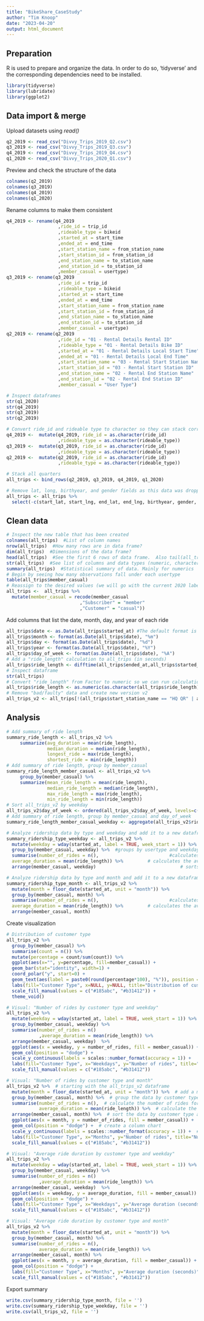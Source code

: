 ```yaml
---
title: "BikeShare_CaseStudy"
author: "Tim Knoop"
date: "2023-04-20"
output: html_document
---
```


## Preparation

R is used to prepare and organize the data. In order to do so, 'tidyverse' and the corresponding dependencies need to be installed.

```r
library(tidyverse)
library(lubridate)
library(ggplot2)
```

## Data import & merge

Upload datasets using *read()*

```r
q2_2019 <- read_csv("Divvy_Trips_2019_Q2.csv")
q3_2019 <- read_csv("Divvy_Trips_2019_Q3.csv")
q4_2019 <- read_csv("Divvy_Trips_2019_Q4.csv")
q1_2020 <- read_csv("Divvy_Trips_2020_Q1.csv")
```
Preview and check the structure of the data

```r
colnames(q2_2019)
colnames(q3_2019)
colnames(q4_2019)
colnames(q1_2020)
```
Rename columns to make them consistent

```r
q4_2019 <- rename(q4_2019
                   ,ride_id = trip_id
                   ,rideable_type = bikeid 
                   ,started_at = start_time  
                   ,ended_at = end_time  
                   ,start_station_name = from_station_name 
                   ,start_station_id = from_station_id 
                   ,end_station_name = to_station_name 
                   ,end_station_id = to_station_id 
                   ,member_casual = usertype)
q3_2019 <- rename(q3_2019
                   ,ride_id = trip_id
                   ,rideable_type = bikeid 
                   ,started_at = start_time  
                   ,ended_at = end_time  
                   ,start_station_name = from_station_name 
                   ,start_station_id = from_station_id 
                   ,end_station_name = to_station_name 
                   ,end_station_id = to_station_id 
                   ,member_casual = usertype)
q2_2019 <- rename(q2_2019
                   ,ride_id = "01 - Rental Details Rental ID"
                   ,rideable_type = "01 - Rental Details Bike ID" 
                   ,started_at = "01 - Rental Details Local Start Time"  
                   ,ended_at = "01 - Rental Details Local End Time"  
                   ,start_station_name = "03 - Rental Start Station Name" 
                   ,start_station_id = "03 - Rental Start Station ID"
                   ,end_station_name = "02 - Rental End Station Name" 
                   ,end_station_id = "02 - Rental End Station ID"
                   ,member_casual = "User Type")

# Inspect dataframes
str(q1_2020)
str(q4_2019)
str(q3_2019)
str(q2_2019)

# Convert ride_id and rideable type to character so they can stack correctly
q4_2019 <-  mutate(q4_2019, ride_id = as.character(ride_id)
                   ,rideable_type = as.character(rideable_type)) 
q3_2019 <-  mutate(q3_2019, ride_id = as.character(ride_id)
                   ,rideable_type = as.character(rideable_type)) 
q2_2019 <-  mutate(q2_2019, ride_id = as.character(ride_id)
                   ,rideable_type = as.character(rideable_type))

# Stack all quarters
all_trips <- bind_rows(q2_2019, q3_2019, q4_2019, q1_2020)

# Remove lat, long, birthyear, and gender fields as this data was dropped beginning in 2020
all_trips <- all_trips %>%  
  select(-c(start_lat, start_lng, end_lat, end_lng, birthyear, gender, "01 - Rental Details Duration In Seconds Uncapped", "05 - Member Details Member Birthday Year", "Member Gender", "tripduration"))
```

## Clean data

```r
# Inspect the new table that has been created
colnames(all_trips)  #List of column names
nrow(all_trips)  #How many rows are in data frame?
dim(all_trips)  #Dimensions of the data frame?
head(all_trips)  #See the first 6 rows of data frame.  Also tail(all_trips)
str(all_trips)  #See list of columns and data types (numeric, character, etc)
summary(all_trips)  #Statistical summary of data. Mainly for numerics
# Begin by seeing how many observations fall under each usertype
table(all_trips$member_casual)
# Reassign to the desired values (we will go with the current 2020 labels)
all_trips <-  all_trips %>% 
  mutate(member_casual = recode(member_casual
                           ,"Subscriber" = "member"
                           ,"Customer" = "casual"))
```

Add columns that list the date, month, day, and year of each ride

```r
all_trips$date <- as.Date(all_trips$started_at) #The default format is yyyy-mm-dd
all_trips$month <- format(as.Date(all_trips$date), "%m")
all_trips$day <- format(as.Date(all_trips$date), "%d")
all_trips$year <- format(as.Date(all_trips$date), "%Y")
all_trips$day_of_week <- format(as.Date(all_trips$date), "%A")
# Add a "ride_length" calculation to all_trips (in seconds)
all_trips$ride_length <- difftime(all_trips$ended_at,all_trips$started_at)
# Inspect dataframe
str(all_trips)
# Convert "ride_length" from Factor to numeric so we can run calculations on the data
all_trips$ride_length <- as.numeric(as.character(all_trips$ride_length))
# Remove "bad/faulty" data and create new version v2
all_trips_v2 <- all_trips[!(all_trips$start_station_name == "HQ QR" | all_trips$ride_length<0),]
```

## Analysis
```r
# Add summary of ride length
summary_ride_length <- all_trips_v2 %>%
     summarize(avg_duration = mean(ride_length),
               median_duration = median(ride_length),
               longest_ride = max(ride_length),
               shortest_ride = min(ride_length))
# Add summary of ride length, group by member_casual
summary_ride_length_member_casual <- all_trips_v2 %>%
     group_by(member_casual) %>%
     summarize(mean_ride_length = mean(ride_length),
               median_ride_length = median(ride_length),
               max_ride_length = max(ride_length),
               min_ride_length = min(ride_length))
# Sort all_trips_v2 by weekday
all_trips_v2$day_of_week <- ordered(all_trips_v2$day_of_week, levels=c("Monday", "Tuesday", "Wednesday", "Thursday", "Friday", "Saturday", "Sunday"))
# Add summary of ride length, group by member_casual and day_of_week
summary_ride_length_member_casual_weekday <- aggregate(all_trips_v2$ride_length ~ all_trips_v2$member_casual + all_trips_v2$day_of_week, FUN = mean)

# Analyze ridership data by type and weekday and add it to a new dataframe
summary_ridership_type_weekday <- all_trips_v2 %>% 
  mutate(weekday = wday(started_at, label = TRUE, week_start = 1)) %>%  #creates weekday field using wday()
  group_by(member_casual, weekday) %>%  #groups by usertype and weekday
  summarise(number_of_rides = n(),							#calculates the number of rides and average duration 
  average_duration = mean(ride_length)) %>% 		# calculates the average duration
  arrange(member_casual, weekday)								# sorts

# Analyze ridership data by type and month and add it to a new dataframe
summary_ridership_type_month <- all_trips_v2 %>% 
  mutate(month = floor_date(started_at, unit = "month")) %>% 
  group_by(member_casual, month) %>% 
  summarise(number_of_rides = n(),							#calculates the number of rides and average duration 
  average_duration = mean(ride_length)) %>% 		# calculates the average duration
  arrange(member_casual, month)
```

Create visualization

``` r
# Distribution of customer type
all_trips_v2 %>%
  group_by(member_casual) %>%
  summarise(count = n()) %>%
  mutate(percentage = count/sum(count)) %>%
  ggplot(aes(x="", y=percentage, fill=member_casual)) +
  geom_bar(stat="identity", width=1) +
  coord_polar("y", start=0) +
  geom_text(aes(label = paste0(round(percentage*100), "%")), position = position_stack(vjust = 0.5)) +
  labs(fill="Customer Type", x=NULL, y=NULL, title="Distribution of customer type") +
  scale_fill_manual(values = c("#185abc", "#b31412")) +
  theme_void()

# Visual: "Number of rides by customer type and weekday"
all_trips_v2 %>% 
  mutate(weekday = wday(started_at, label = TRUE, week_start = 1)) %>% 
  group_by(member_casual, weekday) %>% 
  summarise(number_of_rides = n()
            ,average_duration = mean(ride_length)) %>% 
  arrange(member_casual, weekday)  %>% 
  ggplot(aes(x = weekday, y = number_of_rides, fill = member_casual)) +
  geom_col(position = "dodge") +
  scale_y_continuous(labels = scales::number_format(accuracy = 1)) +
  labs(fill="Customer Type", x="Weekdays", y="Number of rides", title="Number of rides", subtitle = "By customer type and weekdays") +
  scale_fill_manual(values = c("#185abc", "#b31412"))

# Visual: "Number of rides by customer type and month"
all_trips_v2 %>%  # starting with the all_trips_v2 dataframe
  mutate(month = floor_date(started_at, unit = "month")) %>%  # add a month column using lubridate's floor_date function
  group_by(member_casual, month) %>%  # group the data by customer type and month
  summarise(number_of_rides = n(),  # calculate the number of rides for each group
            average_duration = mean(ride_length)) %>%  # calculate the average ride duration for each group
  arrange(member_casual, month) %>%  # sort the data by customer type and month
  ggplot(aes(x = month, y = number_of_rides, fill = member_casual)) +  # create a ggplot object, setting the x-axis to month, y-axis to number of rides, and the fill to customer type
  geom_col(position = "dodge") +  # create a column chart
  scale_y_continuous(labels = scales::number_format(accuracy = 1)) +  # format the y-axis
  labs(fill="Customer Type", x="Months", y="Number of rides", title="Number of rides", subtitle = "By customer type and months") + 
  scale_fill_manual(values = c("#185abc", "#b31412"))

# Visual: "Average ride duration by customer type and weekday"
all_trips_v2 %>% 
  mutate(weekday = wday(started_at, label = TRUE, week_start = 1)) %>% 
  group_by(member_casual, weekday) %>% 
  summarise(number_of_rides = n()
            ,average_duration = mean(ride_length)) %>% 
  arrange(member_casual, weekday)  %>% 
  ggplot(aes(x = weekday, y = average_duration, fill = member_casual)) +
  geom_col(position = "dodge") +
  labs(fill="Customer Type", x="Weekdays", y="Average duration (seconds)", title="Average ride duration", subtitle = "By customer type and weekdays") +
  scale_fill_manual(values = c("#185abc", "#b31412"))

# Visual: "Average ride duration by customer type and month"
all_trips_v2 %>% 
  mutate(month = floor_date(started_at, unit = "month")) %>% 
  group_by(member_casual, month) %>% 
  summarise(number_of_rides = n(), 
            average_duration = mean(ride_length)) %>% 
  arrange(member_casual, month) %>% 
  ggplot(aes(x = month, y = average_duration, fill = member_casual)) +
  geom_col(position = "dodge") +
  labs(fill="Customer Type", x="Months", y="Average duration (seconds)", title="Average ride duration", subtitle = "By customer type and months") +
  scale_fill_manual(values = c("#185abc", "#b31412"))

```

Export summary
``` r
write.csv(summary_ridership_type_month, file = '')
write.csv(summary_ridership_type_weekday, file = '')
write.csv(all_trips_v2, file = '')
```